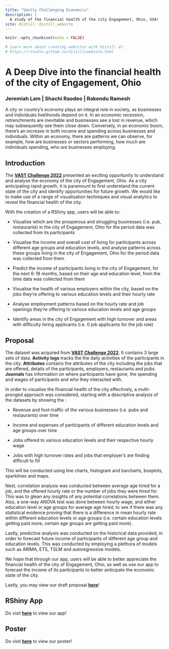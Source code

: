 ```yaml
---
title: "Vastly Challenging Economics"
description: |
  A study of the financial health of the city Engagement, Ohio, USA!
site: distill::distill_website
---
```


```r
knitr::opts_chunk$set(echo = FALSE)

# Learn more about creating websites with Distill at:
# https://rstudio.github.io/distill/website.html

```

# A Deep Dive into the financial health of the city of Engagement, Ohio


### Jeremiah Lam | Shachi Raodeo | Rakendu Ramesh

A city or country's economy plays an integral role in society, as businesses and individuals livelihoods depend on it. In an economic recession, retrenchments are inevitable and businesses see a lost in revenue, which may subsequently see them close down. Conversely, in an economic boom, there's an increase in both income and spending across businesses and individuals. Within an economy, there are patterns we can observe, for example, how are businesses or sectors performing, how much are individuals spending, who are businesses employing.

## Introduction

The [**VAST Challenge 2022**](https://vast-challenge.github.io/2022/about.html) presented an exciting opportunity to understand and analyse the economy of the city of Engagement, Ohio. As a city anticipating rapid growth, it is paramount to first understand the current state of the city and identify opportunities for future growth. We would like to make use of a range of visualisation techniques and visual analytics to reveal the financial health of the city.

With the creation of a RShiny app, users will be able to:

- Visualise which are the prosperous and struggling businesses (i.e. pub, restaurants) in the city of Engagement, Ohio for the period data was collected from its participants

- Visualise the income and overall cost of living for participants across different age groups and education levels, and analyse patterns across these groups living in the city of Engagement, Ohio for the period data was collected from them

- Predict the income of participants living in the city of Engagement, for the next 6-18 months, based on their age and education level, from the time data was collected from them

- Visualise the health of various employers within the city, based on the jobs they're offering to various education levels and their hourly rate

- Analyse employment patterns based on the hourly rate and job openings they're offering to various education levels and age groups

- Identify areas in the city of Engagement with high turnover and areas with difficulty hiring applicants (i.e. 0 job applicants for the job role)


## Proposal

The dataset was acquired from [**VAST Challenge 2022**](https://vast-challenge.github.io/2022/index.html). It contains 3 large sets of data. **Activity logs** tracks the the daily activities of the participants in the city. **Attributes** contains the attributes of the city including the jobs that are offered, details of the participants, employers, restaurants and pubs. **Journals** has information on where participants have gone, the spending and wages of participants and who they interacted with.

In order to visualise the financial health of the city effectively, a multi-pronged approach was considered, starting with a descriptive analysis of the datasets by showing the :

- Revenue and foot-traffic of the various businesses (i.e. pubs and restaurants) over time

- Income and expenses of participants of different education levels and age groups over time

- Jobs offered to various education levels and their respective hourly wage

- Jobs with high turnover rates and jobs that employer's are finding difficult to fill

This will be conducted using line charts, histogram and barcharts, boxplots, sparklines and maps.

Next, correlation analysis was conducted between average age hired for a job, and the offered hourly rate or the number of jobs they were hired for. This was to glean any insights of any potential correlations between them. Also, a one-way ANOVA test was done between hourly wage, and either education level or age groups for average age hired, to see if there was any statistical evidence proving that there is a difference in mean hourly rate within different education levels or age groups (i.e. certain education levels getting paid more, certain age groups are getting paid more).

Lastly, predictive analysis was conducted on the historical data provided, in order to forecast future income of participants of different age group and education levels. This was conducted by employing a plethora of models such as ARIMA, ETS, TSLM and autoregressive models.

We hope that through our app, users will be able to better appreciate the financial health of the city of Engagement, Ohio, as well as use our app to forecast the income of its participants to better anticipate the economic state of the city.

Lastly, you may view our draft proposal [**here**](https://group12-va-project.netlify.app/proposal/proposal)!

## RShiny App

Do visit [**here**](https://isss608vaproject.shinyapps.io/G12_proj/) to view our app!

## Poster

Do visit [**here**](ISS608_Group12_Poster.pdf) to view our poster!


